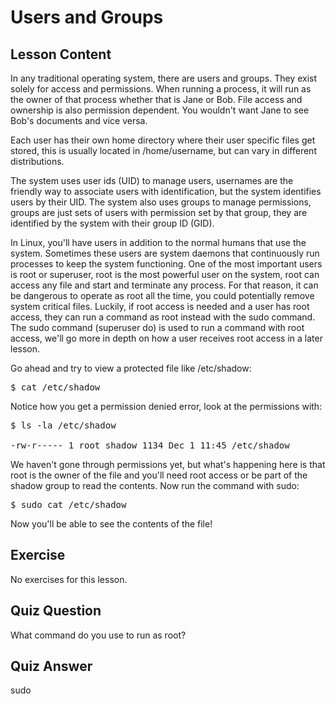 # Users and Groups

## Lesson Content

In any traditional operating system, there are users and groups. They exist solely for access and permissions. When running a process, it will run as the owner of that process whether that is Jane or Bob. File access and ownership is also permission dependent. You wouldn't want Jane to see Bob's documents and vice versa. 

Each user has their own home directory where their user specific files get stored, this is usually located in /home/username, but can vary in different distributions. 

The system uses user ids (UID) to manage users, usernames are the friendly way to associate users with identification, but the system identifies users by their UID. The system also uses groups to manage permissions, groups are just sets of users with permission set by that group, they are identified by the system with their group ID (GID).

In Linux, you'll have users in addition to the normal humans that use the system. Sometimes these users are system daemons that continuously run processes to keep the system functioning. One of the most important users is root or superuser, root is the most powerful user on the system, root can access any file and start and terminate any process. For that reason, it can be dangerous to operate as root all the time, you could potentially remove system critical files. Luckily, if root access is needed and a user has root access, they can run a command as root instead with the sudo command. The sudo command (superuser do) is used to run a command with root access, we'll go more in depth on how a user receives root access in a later lesson.

Go ahead and try to view a protected file like /etc/shadow:

<pre>$ cat /etc/shadow</pre>

Notice how you get a permission denied error, look at the permissions with: 

<pre>
$ ls -la /etc/shadow

-rw-r----- 1 root shadow 1134 Dec 1 11:45 /etc/shadow
</pre>

We haven't gone through permissions yet, but what's happening here is that root is the owner of the file and you'll need root access or be part of the shadow group to read the contents. Now run the command with sudo:

<pre>$ sudo cat /etc/shadow</pre>

Now you'll be able to see the contents of the file!

## Exercise

No exercises for this lesson.

## Quiz Question

What command do you use to run as root?

## Quiz Answer

sudo